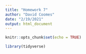 ```yaml
---
title: "Homework 7"
author: "David Coomes"
date: "2/19/2021"
output: html_document
---
```


```r
knitr::opts_chunk$set(echo = TRUE)
```


```r

library(tidyverse)

```


```r



```

